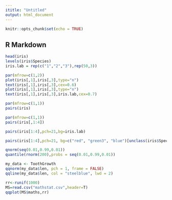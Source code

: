 ```yaml
---
ititle: "Untitled"
output: html_document
---
```


```r
knitr::opts_chunk$set(echo = TRUE)
```

## R Markdown

```r
head(iris)
levels(iris$Species)
iris.lab = rep(c("1","2","3"),rep(50,3))

par(mfrow=c(1,2))
plot(iris[,1],iris[,3],type="n")      
text(iris[,1],iris[,3],cex=0.6)       
plot(iris[,1],iris[,3],type="n") 
text(iris[,1],iris[,3],iris.lab,cex=0.7) 
```
```r
par(mfrow=c(1,1)) 
pairs(iris)
```

```r
par(mfrow=c(1,1)) 
pairs(iris[,1:4])
```

```r
pairs(iris[1:4],pch=21,bg=iris.lab)

```

```r
pairs(iris[1:4],pch=21, bg=c("red", "green3", "blue")[unclass(iris$Species)])

```
```r
qnorm(seq(0.01,0.99,0.01))
quantile(rnorm(200),probs = seq(0.01,0.99,0.01)) 
```
```r
my_data <- ToothGrowth
qqnorm(my_data$len, pch = 1, frame = FALSE)
qqline(my_data$len, col = "steelblue", lwd = 2)
```

```r
rr<-runif(1000)
MS=read.csv("mathstat.csv",header=T)
qqplot(MS$maths,rr)




```

